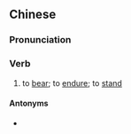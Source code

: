 {{also|顶得住}}
==Chinese==
{{zh-forms|s=顶得住|type=12}}

===Pronunciation===
{{zh-pron
|m=dǐngdezhù
|c=ding2 dak1 zyu6
|cat=v
}}

===Verb===
{{zh-verb}}

# to [[bear]]; to [[endure]]; to [[stand]]

====Antonyms====
* {{zh-l|頂不住}}